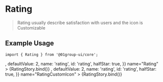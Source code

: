 
<Meta title="Components/Forms/Rating" component={[Rating]} argTypes={{}} />


# Rating

> Rating usually describe satisfaction with users and the icon is Customizable

## Example Usage

```tsx
import { Rating } from '@01group-ui/core';
```

<Canvas columns={2} withSource="close">
  <Story
    args={{
      star: 5,
      icon: <StarFilled />,
      defaultValue: 2,
      name: 'rating',
      id: 'rating',
      halfStar: true,
    }}
    name="Rating"
  >
    {RatingStory.bind()}
  </Story>
  <Story
    args={{
      star: 5,
      icon: <SmileFilled />,
      defaultValue: 2,
      name: 'rating',
      id: 'rating',
      halfStar: true,
    }}
    name="RatingCustomIcon"
  >
    {RatingStory.bind()}
  </Story>
</Canvas>

<ArgsTable of={Rating} />
